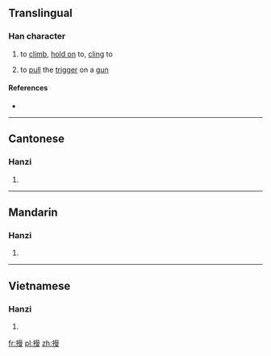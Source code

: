 ==Translingual==

===Han character===
{{Han char|rn=64|rad=手|as=11|sn=14|four=|canj=手日田水 (QAWE)|ids=⿰[[扌]][[曼]]}}

# {{context|Cantonese}} to [[climb]], [[hold on]] to, [[cling]] to
# to [[pull]] the [[trigger]] on a [[gun]]

====References====
* {{Han ref|kx=0451.210|dkj=12635|dj=0802.020|hdz=31946.010|uh=6471|ud=25713}}

----

==Cantonese==

===Hanzi===
{{yue-hanzi|jyut=[[maan1]]|y=maan1}}

# {{defn|lang=yue|sort=手11}}

----

==Mandarin==

===Hanzi===
{{cmn-hanzi|pin=[[màn]] ([[man4]]), [[mán]] ([[man2]])|wg=man<sup>4</sup>, man<sup>2</sup>}}

# {{defn|lang=cmn|sort=手11}}

----

==Vietnamese==

===Hanzi===
{{vi-hantu|[[mần]]|rs=手11}}

# {{defn|lang=vi|sort=手11}}

[[fr:摱]]
[[pl:摱]]
[[zh:摱]]